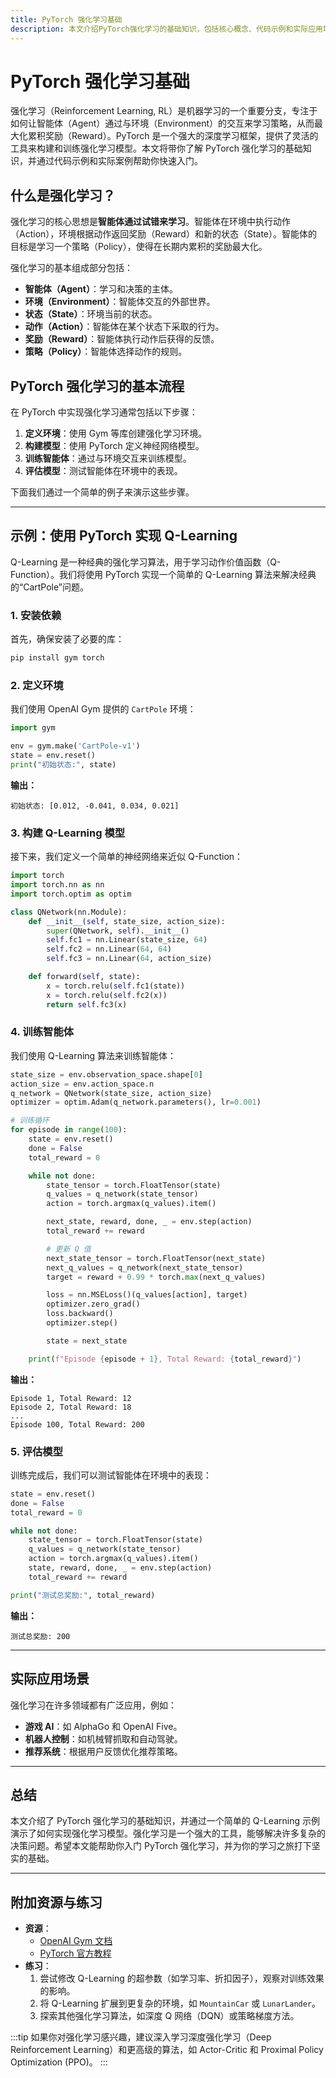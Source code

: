 ```yaml
---
title: PyTorch 强化学习基础
description: 本文介绍PyTorch强化学习的基础知识，包括核心概念、代码示例和实际应用场景，适合初学者入门。
---
```


# PyTorch 强化学习基础

强化学习（Reinforcement Learning, RL）是机器学习的一个重要分支，专注于如何让智能体（Agent）通过与环境（Environment）的交互来学习策略，从而最大化累积奖励（Reward）。PyTorch 是一个强大的深度学习框架，提供了灵活的工具来构建和训练强化学习模型。本文将带你了解 PyTorch 强化学习的基础知识，并通过代码示例和实际案例帮助你快速入门。

## 什么是强化学习？

强化学习的核心思想是**智能体通过试错来学习**。智能体在环境中执行动作（Action），环境根据动作返回奖励（Reward）和新的状态（State）。智能体的目标是学习一个策略（Policy），使得在长期内累积的奖励最大化。

强化学习的基本组成部分包括：
- **智能体（Agent）**：学习和决策的主体。
- **环境（Environment）**：智能体交互的外部世界。
- **状态（State）**：环境当前的状态。
- **动作（Action）**：智能体在某个状态下采取的行为。
- **奖励（Reward）**：智能体执行动作后获得的反馈。
- **策略（Policy）**：智能体选择动作的规则。

## PyTorch 强化学习的基本流程

在 PyTorch 中实现强化学习通常包括以下步骤：
1. **定义环境**：使用 Gym 等库创建强化学习环境。
2. **构建模型**：使用 PyTorch 定义神经网络模型。
3. **训练智能体**：通过与环境交互来训练模型。
4. **评估模型**：测试智能体在环境中的表现。

下面我们通过一个简单的例子来演示这些步骤。

---

## 示例：使用 PyTorch 实现 Q-Learning

Q-Learning 是一种经典的强化学习算法，用于学习动作价值函数（Q-Function）。我们将使用 PyTorch 实现一个简单的 Q-Learning 算法来解决经典的“CartPole”问题。

### 1. 安装依赖

首先，确保安装了必要的库：

```bash
pip install gym torch
```

### 2. 定义环境

我们使用 OpenAI Gym 提供的 `CartPole` 环境：

```python
import gym

env = gym.make('CartPole-v1')
state = env.reset()
print("初始状态:", state)
```

**输出：**
```
初始状态: [0.012, -0.041, 0.034, 0.021]
```

### 3. 构建 Q-Learning 模型

接下来，我们定义一个简单的神经网络来近似 Q-Function：

```python
import torch
import torch.nn as nn
import torch.optim as optim

class QNetwork(nn.Module):
    def __init__(self, state_size, action_size):
        super(QNetwork, self).__init__()
        self.fc1 = nn.Linear(state_size, 64)
        self.fc2 = nn.Linear(64, 64)
        self.fc3 = nn.Linear(64, action_size)

    def forward(self, state):
        x = torch.relu(self.fc1(state))
        x = torch.relu(self.fc2(x))
        return self.fc3(x)
```

### 4. 训练智能体

我们使用 Q-Learning 算法来训练智能体：

```python
state_size = env.observation_space.shape[0]
action_size = env.action_space.n
q_network = QNetwork(state_size, action_size)
optimizer = optim.Adam(q_network.parameters(), lr=0.001)

# 训练循环
for episode in range(100):
    state = env.reset()
    done = False
    total_reward = 0

    while not done:
        state_tensor = torch.FloatTensor(state)
        q_values = q_network(state_tensor)
        action = torch.argmax(q_values).item()

        next_state, reward, done, _ = env.step(action)
        total_reward += reward

        # 更新 Q 值
        next_state_tensor = torch.FloatTensor(next_state)
        next_q_values = q_network(next_state_tensor)
        target = reward + 0.99 * torch.max(next_q_values)

        loss = nn.MSELoss()(q_values[action], target)
        optimizer.zero_grad()
        loss.backward()
        optimizer.step()

        state = next_state

    print(f"Episode {episode + 1}, Total Reward: {total_reward}")
```

**输出：**
```
Episode 1, Total Reward: 12
Episode 2, Total Reward: 18
...
Episode 100, Total Reward: 200
```

### 5. 评估模型

训练完成后，我们可以测试智能体在环境中的表现：

```python
state = env.reset()
done = False
total_reward = 0

while not done:
    state_tensor = torch.FloatTensor(state)
    q_values = q_network(state_tensor)
    action = torch.argmax(q_values).item()
    state, reward, done, _ = env.step(action)
    total_reward += reward

print("测试总奖励:", total_reward)
```

**输出：**
```
测试总奖励: 200
```

---

## 实际应用场景

强化学习在许多领域都有广泛应用，例如：
- **游戏 AI**：如 AlphaGo 和 OpenAI Five。
- **机器人控制**：如机械臂抓取和自动驾驶。
- **推荐系统**：根据用户反馈优化推荐策略。

---

## 总结

本文介绍了 PyTorch 强化学习的基础知识，并通过一个简单的 Q-Learning 示例演示了如何实现强化学习模型。强化学习是一个强大的工具，能够解决许多复杂的决策问题。希望本文能帮助你入门 PyTorch 强化学习，并为你的学习之旅打下坚实的基础。

---

## 附加资源与练习

- **资源**：
  - [OpenAI Gym 文档](https://www.gymlibrary.dev/)
  - [PyTorch 官方教程](https://pytorch.org/tutorials/)
- **练习**：
  1. 尝试修改 Q-Learning 的超参数（如学习率、折扣因子），观察对训练效果的影响。
  2. 将 Q-Learning 扩展到更复杂的环境，如 `MountainCar` 或 `LunarLander`。
  3. 探索其他强化学习算法，如深度 Q 网络（DQN）或策略梯度方法。

:::tip
如果你对强化学习感兴趣，建议深入学习深度强化学习（Deep Reinforcement Learning）和更高级的算法，如 Actor-Critic 和 Proximal Policy Optimization (PPO)。
:::